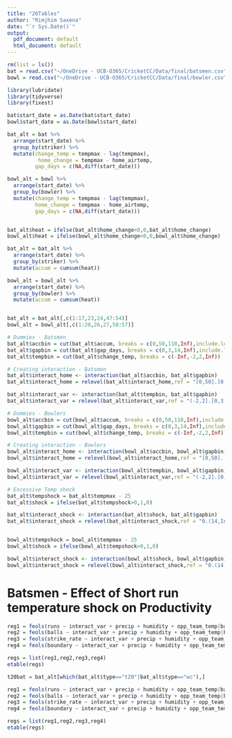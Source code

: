 ```yaml
---
title: "26Tables"
author: "Rimjhim Saxena"
date: "`r Sys.Date()`"
output:
  pdf_document: default
  html_document: default
---
```


```r
rm(list = ls())
bat = read.csv("~/OneDrive - UCB-O365/CricketCC/Data/final/batsmen.csv")  
bowl = read.csv("~/OneDrive - UCB-O365/CricketCC/Data/final/bowler.csv")

library(lubridate)
library(tidyverse)
library(fixest)

bat$start_date = as.Date(bat$start_date)
bowl$start_date = as.Date(bowl$start_date)

bat_alt = bat %>% 
  arrange(start_date) %>% 
  group_by(striker) %>% 
  mutate(change_temp = tempmax - lag(tempmax),
          home_change = tempmax - home_airtemp,
         gap_days = c(NA,diff(start_date)))

bowl_alt = bowl %>% 
  arrange(start_date) %>% 
  group_by(bowler) %>% 
  mutate(change_temp = tempmax - lag(tempmax),
         home_change = tempmax - home_airtemp,
         gap_days = c(NA,diff(start_date)))


bat_alt$heat = ifelse(bat_alt$home_change<0,0,bat_alt$home_change)
bowl_alt$heat = ifelse(bowl_alt$home_change<0,0,bowl_alt$home_change)

bat_alt = bat_alt %>% 
  arrange(start_date) %>% 
  group_by(striker) %>% 
  mutate(accum = cumsum(heat))

bowl_alt = bowl_alt %>% 
  arrange(start_date) %>% 
  group_by(bowler) %>% 
  mutate(accum = cumsum(heat))


bat_alt = bat_alt[,c(1:17,23,24,47:54)]
bowl_alt = bowl_alt[,c(1:20,26,27,50:57)]

# Dummies - Batsmen
bat_alt$accbin = cut(bat_alt$accum, breaks = c(0,50,110,Inf),include.lowest = T)
bat_alt$gapbin = cut(bat_alt$gap_days, breaks = c(0,3,14,Inf),include.lowest = T)
bat_alt$tempbin = cut(bat_alt$change_temp, breaks = c(-Inf,-2,2,Inf))

# Creating interaction - Batsmen
bat_alt$interact_home <- interaction(bat_alt$accbin, bat_alt$gapbin)
bat_alt$interact_home = relevel(bat_alt$interact_home,ref = "[0,50].[0,3]")

bat_alt$interact_var <- interaction(bat_alt$tempbin, bat_alt$gapbin)
bat_alt$interact_var = relevel(bat_alt$interact_var,ref = "(-2,2].[0,3]")

# Dummies - Bowlers
bowl_alt$accbin = cut(bowl_alt$accum, breaks = c(0,50,110,Inf),include.lowest = T)
bowl_alt$gapbin = cut(bowl_alt$gap_days, breaks = c(0,3,14,Inf),include.lowest = T)
bowl_alt$tempbin = cut(bowl_alt$change_temp, breaks = c(-Inf,-2,2,Inf))

# Creating interaction - Bowlers
bowl_alt$interact_home <- interaction(bowl_alt$accbin, bowl_alt$gapbin)
bowl_alt$interact_home = relevel(bowl_alt$interact_home,ref = "[0,50].[0,3]")

bowl_alt$interact_var <- interaction(bowl_alt$tempbin, bowl_alt$gapbin)
bowl_alt$interact_var = relevel(bowl_alt$interact_var,ref = "(-2,2].[0,3]")

# Excessive Temp shock 
bat_alt$tempshock = bat_alt$tempmax - 25
bat_alt$shock = ifelse(bat_alt$tempshock>0,1,0)

bat_alt$interact_shock <- interaction(bat_alt$shock, bat_alt$gapbin)
bat_alt$interact_shock = relevel(bat_alt$interact_shock,ref = "0.(14,Inf]")


bowl_alt$tempshock = bowl_alt$tempmax - 25
bowl_alt$shock = ifelse(bowl_alt$tempshock>0,1,0)

bowl_alt$interact_shock <- interaction(bowl_alt$shock, bowl_alt$gapbin)
bowl_alt$interact_shock = relevel(bowl_alt$interact_shock,ref = "0.(14,Inf]")
```



# Batsmen - Effect of Short run temperature shock on Productivity

```r
reg1 = feols(runs ~ interact_var + precip + humidity + opp_team_temp|batting_team + batting_order + innings,data = bat_alt,cluster = c("striker"))
reg2 = feols(balls ~ interact_var + precip + humidity + opp_team_temp|batting_team + batting_order + innings,data = bat_alt,cluster = c("striker"))
reg3 = feols(strike_rate ~ interact_var + precip + humidity + opp_team_temp|batting_team + batting_order + innings,data = bat_alt,cluster = c("striker"))
reg4 = feols(boundary ~ interact_var + precip + humidity + opp_team_temp|batting_team + batting_order + innings,data = bat_alt,cluster = c("striker"))

regs = list(reg1,reg2,reg3,reg4)
etable(regs)

```

```r
t20bat = bat_alt[which(bat_alt$type=="t20"|bat_alt$type=="wc"),]

reg1 = feols(runs ~ interact_var + precip + humidity + opp_team_temp|batting_team + batting_order + innings,data = t20bat,cluster = c("striker"))
reg2 = feols(balls ~ interact_var + precip + humidity + opp_team_temp|batting_team + batting_order + innings,data = t20bat,cluster = c("striker"))
reg3 = feols(strike_rate ~ interact_var + precip + humidity + opp_team_temp|batting_team + batting_order + innings,data = t20bat,cluster = c("striker"))
reg4 = feols(boundary ~ interact_var + precip + humidity + opp_team_temp|batting_team + batting_order + innings,data = t20bat,cluster = c("striker"))

regs = list(reg1,reg2,reg3,reg4)
etable(regs)
```